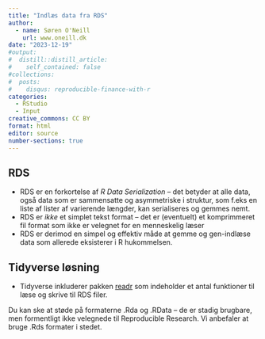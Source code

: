 ```yaml
---
title: "Indlæs data fra RDS"
author:
  - name: Søren O'Neill
    url: www.oneill.dk
date: "2023-12-19"
#output:
#  distill::distill_article:
#    self_contained: false
#collections:
#  posts:
#    disqus: reproducible-finance-with-r
categories:
  - RStudio
  - Input
creative_commons: CC BY
format: html
editor: source
number-sections: true
---
```


## RDS

* RDS er en forkortelse af _R Data Serialization_ -- det betyder at alle data, også data som er sammensatte og asymmetriske i struktur, som f.eks en liste af lister af varierende længder, kan serialiseres og gemmes nemt.
* RDS er _ikke_ et simplet tekst format -- det er (eventuelt) et komprimmeret fil format som ikke er velegnet for en menneskelig læser
* RDS er derimod en simpel og effektiv måde at gemme og gen-indlæse data som allerede eksisterer i R hukommelsen.

## Tidyverse løsning

* Tidyverse inkluderer pakken [readr](https://readr.tidyverse.org/reference/read_rds.html) som indeholder et antal funktioner til læse og skrive til RDS filer. 

::: {.callout-tip collapse="true" title="Om RDA og RDATA formater.."}
Du kan ske at støde på formaterne .Rda og .RData -- de er stadig brugbare, men formentligt ikke velegnede til Reproducible Research. Vi anbefaler at bruge .Rds formater i stedet.
:::



<script src="https://giscus.app/client.js"
        data-repo="sorenoneill/r4phd"
        data-repo-id="R_kgDOJ9etDQ"
        data-category="Announcements"
        data-category-id="DIC_kwDOJ9etDc4CYApF"
        data-mapping="pathname"
        data-strict="0"
        data-reactions-enabled="0"
        data-emit-metadata="0"
        data-input-position="bottom"
        data-theme="cobalt"
        data-lang="en"
        crossorigin="anonymous"
        async>
</script>